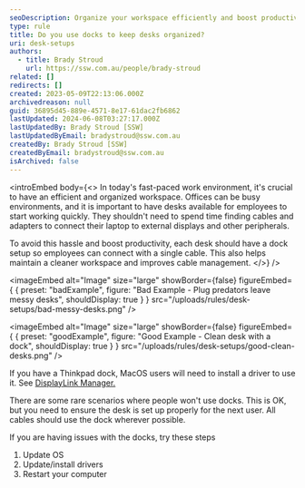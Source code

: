 ```yaml
---
seoDescription: Organize your workspace efficiently and boost productivity with desk docks that keep desks tidy and cables managed.
type: rule
title: Do you use docks to keep desks organized?
uri: desk-setups
authors:
  - title: Brady Stroud
    url: https://ssw.com.au/people/brady-stroud
related: []
redirects: []
created: 2023-05-09T22:13:06.000Z
archivedreason: null
guid: 36895d45-889e-4571-8e17-61dac2fb6862
lastUpdated: 2024-06-08T03:27:17.000Z
lastUpdatedBy: Brady Stroud [SSW]
lastUpdatedByEmail: bradystroud@ssw.com.au
createdBy: Brady Stroud [SSW]
createdByEmail: bradystroud@ssw.com.au
isArchived: false
---
```


<introEmbed
  body={<>
In today's fast-paced work environment, it's crucial to have an efficient and organized workspace. Offices can be busy environments, and it is important to have desks available for employees to start working quickly. They shouldn't need to spend time finding cables and adapters to connect their laptop to external displays and other peripherals.

To avoid this hassle and boost productivity, each desk should have a dock setup so employees can connect with a single cable. This also helps maintain a cleaner workspace and improves cable management.
  </>}
/>

<imageEmbed
  alt="Image"
  size="large"
  showBorder={false}
  figureEmbed={ {
    preset: "badExample",
    figure: "Bad Example - Plug predators leave messy desks",
    shouldDisplay: true
  } }
  src="/uploads/rules/desk-setups/bad-messy-desks.png"
/>


<imageEmbed
  alt="Image"
  size="large"
  showBorder={false}
  figureEmbed={ {
    preset: "goodExample",
    figure: "Good Example - Clean desk with a dock",
    shouldDisplay: true
  } }
  src="/uploads/rules/desk-setups/good-clean-desks.png"
/>


If you have a Thinkpad dock, MacOS users will need to install a driver to use it.
See [DisplayLink Manager.](https://www.synaptics.com/products/displaylink-graphics/downloads/macos)

There are some rare scenarios where people won't use docks. This is OK, but you need to ensure the desk is set up properly for the next user. All cables should use the dock wherever possible.

If you are having issues with the docks, try these steps

1. Update OS
2. Update/install drivers
3. Restart your computer

